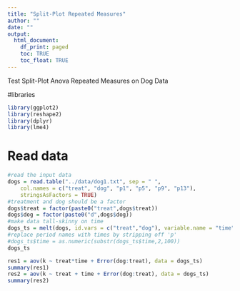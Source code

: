 ```yaml
---
title: "Split-Plot Repeated Measures"
author: ""
date: ""
output:
  html_document:
    df_print: paged
    toc: TRUE
    toc_float: TRUE
---
```


Test Split-Plot Anova Repeated Measures on Dog Data

#libraries
```r
library(ggplot2)
library(reshape2)
library(dplyr)
library(lme4)
```

# Read data
```r
#read the input data
dogs = read.table("../data/dog1.txt", sep = " ",
	col.names = c("treat", "dog", "p1", "p5", "p9", "p13"),
	stringsAsFactors = TRUE)
#treatment and dog should be a factor
dogs$treat = factor(paste0("treat",dogs$treat))
dogs$dog = factor(paste0("d",dogs$dog))
#make data tall-skinny on time
dogs_ts = melt(dogs, id.vars = c("treat","dog"), variable.name = "time", measure.vars = c("p1","p5","p9","p13"), value.name = "k")
#replace period names with times by stripping off 'p'
#dogs_ts$time = as.numeric(substr(dogs_ts$time,2,100))
dogs_ts
```


```r
res1 = aov(k ~ treat*time + Error(dog:treat), data = dogs_ts)
summary(res1)
res2 = aov(k ~ treat + time + Error(dog:treat), data = dogs_ts)
summary(res2)
```